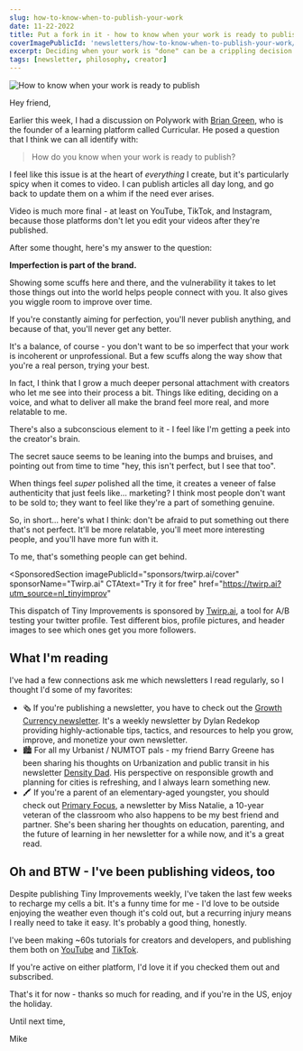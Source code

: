 ```yaml
---
slug: how-to-know-when-to-publish-your-work
date: 11-22-2022
title: Put a fork in it - how to know when your work is ready to publish
coverImagePublicId: 'newsletters/how-to-know-when-to-publish-your-work/cover'
excerpt: Deciding when your work is "done" can be a crippling decision for creators. Let's talk about that.
tags: [newsletter, philosophy, creator]
---
```


<Image
  publicId="newsletters/how-to-know-when-to-publish-your-work/cover"
  alt="How to know when your work is ready to publish"
/>

Hey friend,

Earlier this week, I had a discussion on Polywork with [Brian Green](https://www.polywork.com/brian_green), who is the founder of a learning platform called Curricular. He posed a question that I think we can all identify with:

> How do you know when your work is ready to publish?

I feel like this issue is at the heart of _everything_ I create, but it's particularly spicy when it comes to video. I can publish articles all day long, and go back to update them on a whim if the need ever arises.

Video is much more final - at least on YouTube, TikTok, and Instagram, because those platforms don't let you edit your videos after they're published.

After some thought, here's my answer to the question:

**Imperfection is part of the brand.**

Showing some scuffs here and there, and the vulnerability it takes to let those things out into the world helps people connect with you. It also gives you wiggle room to improve over time.

If you're constantly aiming for perfection, you'll never publish anything, and because of that, you'll never get any better.

It's a balance, of course - you don't want to be so imperfect that your work is incoherent or unprofessional. But a few scuffs along the way show that you're a real person, trying your best.

In fact, I think that I grow a much deeper personal attachment with creators who let me see into their process a bit. Things like editing, deciding on a voice, and what to deliver all make the brand feel more real, and more relatable to me.

There's also a subconscious element to it - I feel like I'm getting a peek into the creator's brain.

The secret sauce seems to be leaning into the bumps and bruises, and pointing out from time to time "hey, this isn't perfect, but I see that too".

When things feel _super_ polished all the time, it creates a veneer of false authenticity that just feels like... marketing? I think most people don't want to be sold to; they want to feel like they're a part of something genuine.

So, in short… here's what I think: don't be afraid to put something out there that's not perfect. It'll be more relatable, you'll meet more interesting people, and you'll have more fun with it.

To me, that's something people can get behind.

<SponsoredSection
  imagePublicId="sponsors/twirp.ai/cover"
  sponsorName="Twirp.ai"
  CTAtext="Try it for free"
  href="https://twirp.ai?utm_source=nl_tinyimprov"
>
  This dispatch of Tiny Improvements is sponsored by
  [Twirp.ai](https://twirp.ai?utm_source=nl_tinyimprov), a tool for A/B testing
  your twitter profile. Test different bios, profile pictures, and header images
  to see which ones get you more followers.
</SponsoredSection>

## What I'm reading

I've had a few connections ask me which newsletters I read regularly, so I thought I'd some of my favorites:

- 🗞️ If you're publishing a newsletter, you have to check out the [Growth Currency newsletter](https://www.growthcurrency.net/?utm_source=MikeBifulcoNewsletter). It's a weekly newsletter by Dylan Redekop providing highly-actionable tips, tactics, and resources to help you grow, improve, and monetize your own newsletter.
- 🏙️ For all my Urbanist / NUMTOT pals - my friend Barry Greene has been sharing his thoughts on Urbanization and public transit in his newsletter [Density Dad](https://cutloose.substack.com/?utm_source=nl_tinyimprovements). His perspective on responsible growth and planning for cities is refreshing, and I always learn something new.
- 🖍️ If you're a parent of an elementary-aged youngster, you should check out [Primary Focus](https://newsletter.primaryfocus.tv/), a newsletter by Miss Natalie, a 10-year veteran of the classroom who also happens to be my best friend and partner. She's been sharing her thoughts on education, parenting, and the future of learning in her newsletter for a while now, and it's a great read.

## Oh and BTW - I've been publishing videos, too

Despite publishing Tiny Improvements weekly, I've taken the last few weeks to recharge my cells a bit. It's a funny time for me - I'd love to be outside enjoying the weather even though it's cold out, but a recurring injury means I really need to take it easy. It's probably a good thing, honestly.

I've been making ~60s tutorials for creators and developers, and publishing them both on [YouTube](https://youtube.com/@mikebifulco) and [TikTok](https://tiktok.com/@irreverentmike).

If you're active on either platform, I'd love it if you checked them out and subscribed.

That's it for now - thanks so much for reading, and if you're in the US, enjoy the holiday.

Until next time,

Mike
